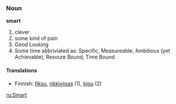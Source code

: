 ===Noun===
'''smart'''
#clever
#some kind of pain
#Good Looking
#Some time abbriviated as: Specific, Measureable, Ambitious (yet Achievable), Resoure Bound, Time Bound


====Translations====
*Finnish: [[fiksu]], [[rikkiviisas]] (1), [[kipu]] (2)

<!-- verb missing -->

<!-- adjective missing -->

[[ru:Smart]]